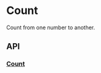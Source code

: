 # Count

Count from one number to another.

## API

### [Count](https://github.com/reaviz/reaviz/blob/master/src/common/Count/Count.tsx)
